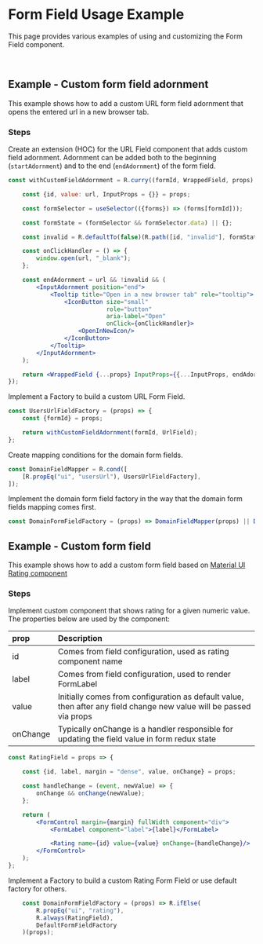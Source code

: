 
<Meta title="Examples/Form Field/README"/>

# Form Field Usage Example

This page provides various examples of using and customizing the Form Field component.

<br/>

## Example - Custom form field adornment

This example shows how to add a custom URL form field adornment that opens the entered url in a new browser tab.

### Steps

Create an extension (HOC) for the URL Field component that adds custom field adornment.
Adornment can be added both to the beginning (`startAdornment`) and to the end (`endAdornment`) of the form field.

```jsx
const withCustomFieldAdornment = R.curry((formId, WrappedField, props) => {

    const {id, value: url, InputProps = {}} = props;

    const formSelector = useSelector(({forms}) => (forms[formId]));

    const formState = (formSelector && formSelector.data) || {};

    const invalid = R.defaultTo(false)(R.path([id, "invalid"], formState));

    const onClickHandler = () => {
        window.open(url, "_blank");
    };

    const endAdornment = url && !invalid && (
        <InputAdornment position="end">
            <Tooltip title="Open in a new browser tab" role="tooltip">
                <IconButton size="small"
                            role="button"
                            aria-label="Open"
                            onClick={onClickHandler}>
                    <OpenInNewIcon/>
                </IconButton>
            </Tooltip>
        </InputAdornment>
    );

    return <WrappedField {...props} InputProps={{...InputProps, endAdornment}}/>;
});
```

Implement a Factory to build a custom URL Form Field.

```jsx
const UsersUrlFieldFactory = (props) => {
    const {formId} = props;

    return withCustomFieldAdornment(formId, UrlField);
};
```

Create mapping conditions for the domain form fields.

```jsx
const DomainFieldMapper = R.cond([
    [R.propEq("ui", "usersUrl"), UsersUrlFieldFactory],
]);
```

Implement the domain form field factory in the way that the domain form fields mapping comes first.

```jsx
const DomainFormFieldFactory = (props) => DomainFieldMapper(props) || DefaultFormFieldFactory(props);
```


## Example - Custom form field

This example shows how to add a custom form field based on [Material UI Rating component](https://material-ui.com/components/rating/)

### Steps

Implement custom component that shows rating for a given numeric value. The properties below are used by the component:

| prop | Description |
|:----|:-------------------|
| id        |  Comes from field configuration, used as rating component name |
| label     |  Comes from field configuration, used to render FormLabel |
| value     |  Initially comes from configuration as default value, then after any field change new value will be passed via props |
| onChange  |  Typically onChange is a handler responsible for updating the field value in form redux state |


```jsx
const RatingField = props => {

    const {id, label, margin = "dense", value, onChange} = props;

    const handleChange = (event, newValue) => {
        onChange && onChange(newValue);
    };

    return (
        <FormControl margin={margin} fullWidth component="div">
            <FormLabel component="label">{label}</FormLabel>

            <Rating name={id} value={value} onChange={handleChange}/>
        </FormControl>
    );
};
```

Implement a Factory to build a custom Rating Form Field or use default factory for others.

```jsx
    const DomainFormFieldFactory = (props) => R.ifElse(
        R.propEq("ui", "rating"),
        R.always(RatingField),
        DefaultFormFieldFactory
    )(props);
```

